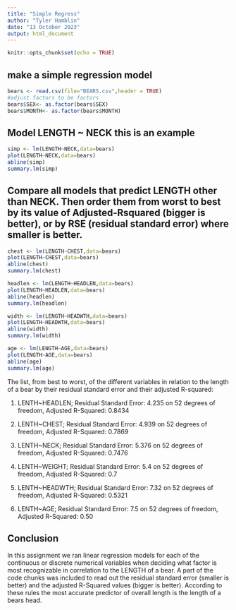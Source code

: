 ```yaml
---
title: "Simple Regress"
author: "Tyler Hamblin"
date: "13 October 2023"
output: html_document
---
```


```r
knitr::opts_chunk$set(echo = TRUE)
```

## make a simple regression model

```r
bears <- read.csv(file="BEARS.csv",header = TRUE)
#adjust factors to be factors
bears$SEX<- as.factor(bears$SEX)
bears$MONTH<- as.factor(bears$MONTH)
```

## Model LENGTH ~ NECK  this is an example  

```r
simp <- lm(LENGTH~NECK,data=bears)
plot(LENGTH~NECK,data=bears)
abline(simp)
summary.lm(simp)
```


## Compare all models that predict LENGTH other than NECK. Then order them from worst to best by its value of Adjusted-Rsquared (bigger is better), or by RSE (residual standard error) where smaller is better. 

```r
chest <- lm(LENGTH~CHEST,data=bears)
plot(LENGTH~CHEST,data=bears)
abline(chest)
summary.lm(chest)
```



```r
headlen <- lm(LENGTH~HEADLEN,data=bears)
plot(LENGTH~HEADLEN,data=bears)
abline(headlen)
summary.lm(headlen)
```



```r
width <- lm(LENGTH~HEADWTH,data=bears)
plot(LENGTH~HEADWTH,data=bears)
abline(width)
summary.lm(width)
```




```r
age <- lm(LENGTH~AGE,data=bears)
plot(LENGTH~AGE,data=bears)
abline(age)
summary.lm(age)
```




The list, from best to worst, of the different variables in relation to the length of a bear by their residual standard error and their adjusted R-squared:



1. LENTH~HEADLEN; Residual Standard Error: 4.235 on 52 degrees of freedom, Adjusted R-Squared: 0.8434

2. LENTH~CHEST; Residual Standard Error: 4.939 on 52 degrees of freedom, Adjusted R-Squared: 0.7869

3. LENTH~NECK; Residual Standard Error: 5.376 on 52 degrees of freedom, Adjusted R-Squared: 0.7476

4. LENTH~WEIGHT; Residual Standard Error: 5.4 on 52 degrees of freedom, Adjusted R-Squared: 0.7

5. LENTH~HEADWTH; Residual Standard Error: 7.32 on 52 degrees of freedom, Adjusted R-Squared: 0.5321

6. LENTH~AGE; Residual Standard Error: 7.5 on 52 degrees of freedom, Adjusted R-Squared: 0.50


## Conclusion

In this assignment we ran linear regression models for each of the continuous or discrete numerical variables when deciding what factor is most recognizable in correlation to the LENGTH of a bear. A part of the code chunks was included to read out the residual standard error (smaller is better) and the adjusted R-Squared values (bigger is better). According to these rules the most accurate predictor of overall length is the length of a bears head. 



